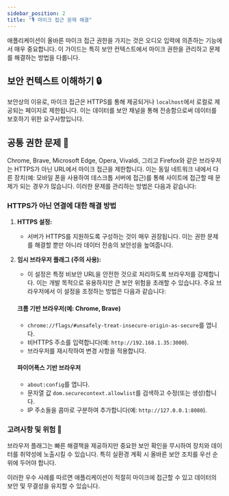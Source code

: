 ```yaml
---
sidebar_position: 2
title: "🎙️ 마이크 접근 문제 해결"
---
```


애플리케이션이 올바른 마이크 접근 권한을 가지는 것은 오디오 입력에 의존하는 기능에서 매우 중요합니다. 이 가이드는 특히 보안 컨텍스트에서 마이크 권한을 관리하고 문제를 해결하는 방법을 다룹니다.

## 보안 컨텍스트 이해하기 🔒

보안상의 이유로, 마이크 접근은 HTTPS를 통해 제공되거나 `localhost`에서 로컬로 제공되는 페이지로 제한됩니다. 이는 데이터를 보안 채널을 통해 전송함으로써 데이터를 보호하기 위한 요구사항입니다.

## 공통 권한 문제 🚫

Chrome, Brave, Microsoft Edge, Opera, Vivaldi, 그리고 Firefox와 같은 브라우저는 HTTPS가 아닌 URL에서 마이크 접근을 제한합니다. 이는 동일 네트워크 내에서 다른 장치(예: 모바일 폰을 사용하여 데스크톱 서버에 접근)를 통해 사이트에 접근할 때 문제가 되는 경우가 많습니다. 이러한 문제를 관리하는 방법은 다음과 같습니다:

### HTTPS가 아닌 연결에 대한 해결 방법

1. **HTTPS 설정:**
   - 서버가 HTTPS를 지원하도록 구성하는 것이 매우 권장됩니다. 이는 권한 문제를 해결할 뿐만 아니라 데이터 전송의 보안성을 높여줍니다.

2. **임시 브라우저 플래그 (주의 사용):**
   - 이 설정은 특정 비보안 URL을 안전한 것으로 처리하도록 브라우저를 강제합니다. 이는 개발 목적으로 유용하지만 큰 보안 위험을 초래할 수 있습니다. 주요 브라우저에서 이 설정을 조정하는 방법은 다음과 같습니다:

   #### 크롬 기반 브라우저(예: Chrome, Brave)
   - `chrome://flags/#unsafely-treat-insecure-origin-as-secure`를 엽니다.
   - 비HTTPS 주소를 입력합니다(예: `http://192.168.1.35:3000`).
   - 브라우저를 재시작하여 변경 사항을 적용합니다.

   #### 파이어폭스 기반 브라우저
   - `about:config`를 엽니다.
   - 문자열 값 `dom.securecontext.allowlist`를 검색하고 수정(또는 생성)합니다.
   - IP 주소들을 콤마로 구분하여 추가합니다(예: `http://127.0.0.1:8080`).

### 고려사항 및 위험 🚨

브라우저 플래그는 빠른 해결책을 제공하지만 중요한 보안 확인을 무시하여 장치와 데이터를 취약성에 노출시킬 수 있습니다. 특히 실환경 계획 시 올바른 보안 조치를 우선 순위에 두어야 합니다.

이러한 우수 사례를 따르면 애플리케이션이 적절히 마이크에 접근할 수 있고 데이터의 보안 및 무결성을 유지할 수 있습니다.